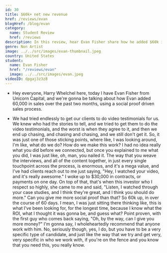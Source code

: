 ```yaml
---
id: 30
title: $60k+ net new revenue
href: /reviews/evan
blogHref: /blog/evan
category:
  name: Student Review
  href: /reviews
description: In this review, hear Evan Fisher share how he added $60k in net new revenue in two months using a social proof driven sales process.
genre: Non Artist
image: ../../src/images/evan-thumbnail.jpeg
country: United States
student:
  name: Evan Fisher
  href: "/reviews/evan"
  image: ../../src/images/evan.jpeg
videoID: dpgaj3z3z8
---
```


- Hey everyone, Harry Whelchel here, today I have Evan Fisher from Unicorn Capital, and we're gonna be talking about how Evan added 60,000 in sales over the past two months, using a social proof driven sales process.

- We had tried endlessly to get our clients to do video testimonials for us. We knew who had the stories to tell, and we tried to get them to do the video testimonials, and the worst is when they agree to it, and then we end up chasing, and chasing and chasing, and we still don't get it. So, it was just one of those sticking points, where like, I was looking around, I'm like, what do we do? How do we make this work? I had no idea really what you did before we connected, but once you explained to me what you did, I was just like, oh, man, you nailed it. The way that you weave the interviews, and all of the content together, in just every single touchpoint across the process, is enormous, and it's a mega value, and I've had clients reach out to me just saying, "Hey, I watched your video, and it's really awesome." I woke up to $30,000 in contracts, or payments on one day. On top of that, that's when this investor who I respect so highly, she came to me and said, "Listen, I watched through your case studies, and I think they're great, and I think you should do more." Can you give me more social proof than that? So 60k up, in over the course of 60 days. I mean, I was just sitting there thinking like, this is what I've been looking for, for the longest time, because I know what the ROI, what I thought it was gonna be, and guess what? Point proven, with the first guy who comes back saying, "Oh, by the way, can I give you more money?" I'm gonna say, I wholeheartedly recommend that anyone work with him. No, seriously though, yes, I do, but you have to be a very specific type of candidate, and just like the way that we try and get very, very specific in who we work with, if you're on the fence and you know that you need this, you really know.
